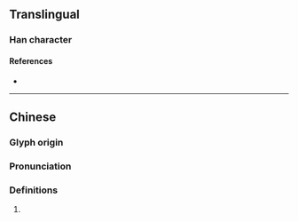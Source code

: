 {{character info}}
==Translingual==

===Han character===
{{Han char|rn=96|rad=玉|as=17|sn=22|four=11107|canj=NBMGI|ids=⿱彌玉}}

====References====
* {{Han ref|kx=0745.180|dkj=21349|dj=1153.280|hdz=21146.100|uh=74D5|ud=29909|bh=F6F1|bd=63217}}

----

==Chinese==
{{zh-forms|s=𤦀}}

===Glyph origin===
{{Han etym}}

===Pronunciation===
{{zh-pron
|m=mí
|cat=
}}

===Definitions===
{{zh-hanzi}}

# {{rfdef|zh}}